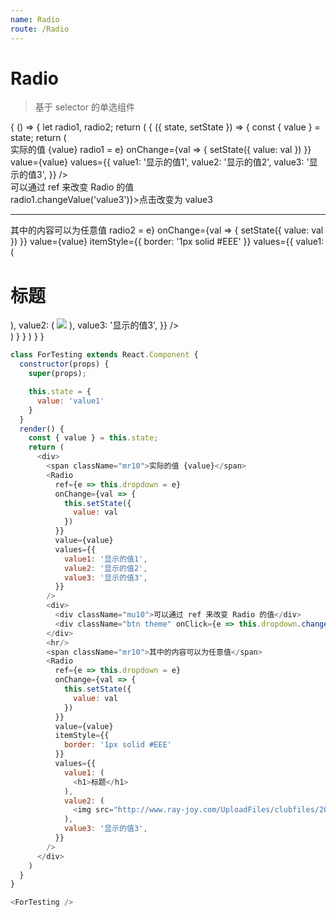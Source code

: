 ```yaml
---
name: Radio
route: /Radio
---
```



# Radio

> 基于 selector 的单选组件

<PropsTable of={Radio} />

<Playground>
  {
    () => {
      let radio1, radio2;
      return (
        <State initial={{
          value: 'value1'
        }}>
          {
            ({ state, setState }) => {
              const { value } = state;
              return (
                <div>
                  <span className="mr10">实际的值 {value}</span>
                  <Radio
                    ref={e => radio1 = e}
                    onChange={val => {
                      setState({
                        value: val
                      })
                    }}
                    value={value}
                    values={{
                      value1: '显示的值1',
                      value2: '显示的值2',
                      value3: '显示的值3',
                    }}
                  />
                  <div>
                    <div className="mu10">可以通过 ref 来改变 Radio 的值</div>
                    <div className="btn theme" onClick={e => radio1.changeValue('value3')}>点击改变为 value3</div>
                  </div>
                  <hr/>
                  <span className="mr10">其中的内容可以为任意值</span>
                  <Radio
                    ref={e => radio2 = e}
                    onChange={val => {
                      setState({
                        value: val
                      })
                    }}
                    value={value}
                    itemStyle={{
                      border: '1px solid #EEE'
                    }}
                    values={{
                      value1: (
                        <h1>标题</h1>
                      ),
                      value2: (
                        <img src="http://www.ray-joy.com/UploadFiles/clubfiles/2013-07/201307281047259067.jpg"/>
                      ),
                      value3: '显示的值3',
                    }}
                  />
                </div>
              )
            }
          }
        </State>
      )
    }
  }
</Playground>


```js
class ForTesting extends React.Component {
  constructor(props) {
    super(props);

    this.state = {
      value: 'value1'
    }
  }
  render() {
    const { value } = this.state;
    return (
      <div>
        <span className="mr10">实际的值 {value}</span>
        <Radio
          ref={e => this.dropdown = e}
          onChange={val => {
            this.setState({
              value: val
            })
          }}
          value={value}
          values={{
            value1: '显示的值1',
            value2: '显示的值2',
            value3: '显示的值3',
          }}
        />
        <div>
          <div className="mu10">可以通过 ref 来改变 Radio 的值</div>
          <div className="btn theme" onClick={e => this.dropdown.changeValue('value3')}>点击改变为 value3</div>
        </div>
        <hr/>
        <span className="mr10">其中的内容可以为任意值</span>
        <Radio
          ref={e => this.dropdown = e}
          onChange={val => {
            this.setState({
              value: val
            })
          }}
          value={value}
          itemStyle={{
            border: '1px solid #EEE'
          }}
          values={{
            value1: (
              <h1>标题</h1>
            ),
            value2: (
              <img src="http://www.ray-joy.com/UploadFiles/clubfiles/2013-07/201307281047259067.jpg"/>
            ),
            value3: '显示的值3',
          }}
        />
      </div>
    )
  }
}

<ForTesting />
```